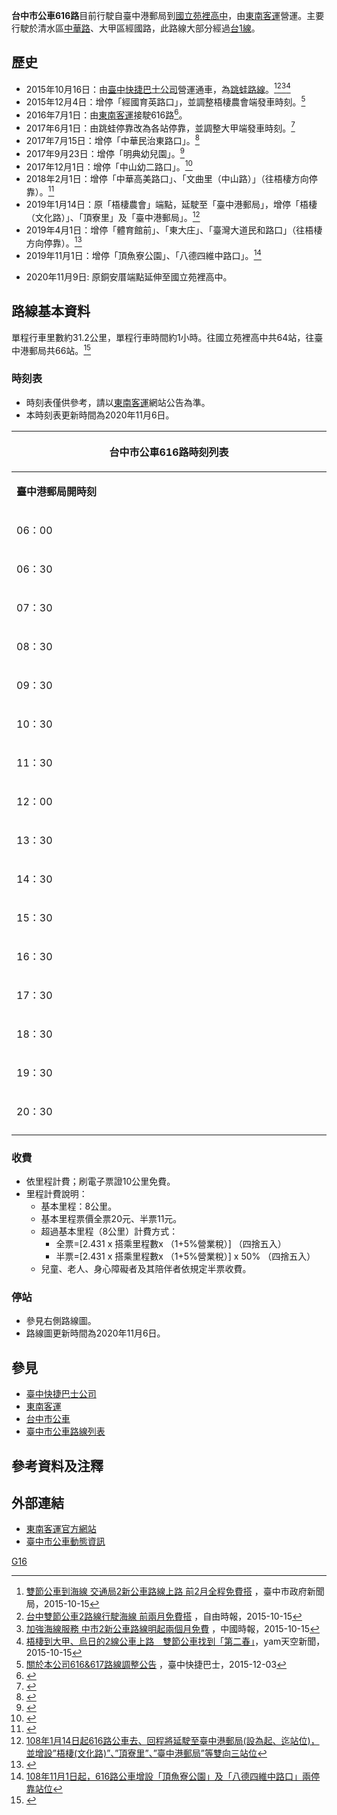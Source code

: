 {{Infobox Bus Route 
| image= [[File:台中市公車962-U8.jpg|300px]]
| number= 台中市公車616路
| operator= [[東南客運|東南客運]]
| garage= 
| length= 約31.2公里
| time= 約1小時
| start= 臺中港郵局
| via= 梧棲農會<br>童綜合醫院（梧棲院區）<br>光田醫院（大甲院區）<br>大甲體育場<br>日南<br>幼獅工業區<br>[[File:ROC_Taiwan_Railways_Administration_Logo.svg|20px]] [[苑裡車站|苑裡火車站]]
| end= 國立苑裡高中
| level= 臺中港郵局：06:00-20:30<br>國立苑裡高中：06:00-20:30
| frequency=固定班次
| Other_route= 
| vehicle= 
| Fare= 依里程計費
| compete= 
| bgcolor= #FF1493
| fontcolor= white
}}

'''台中市公車616路'''目前行駛自臺中港郵局到[[國立苑裡高中|國立苑裡高中]]，由[[東南客運|東南客運]]營運。主要行駛於清水區[[中華路|中華路]]、大甲區經國路，此路線大部分經過[[台1線|台1線]]。

==歷史==
*2015年10月16日：由[[臺中快捷巴士公司|臺中快捷巴士公司]]營運通車，為[[隔站停靠|跳蛙路線]]。<ref>[http://www.taichung.gov.tw/ct.asp?xItem=1550145&ctNode=712&mp=100010 雙節公車到海線 交通局2新公車路線上路 前2月全程免費搭] {{Wayback|url=http://www.taichung.gov.tw/ct.asp?xItem=1550145&ctNode=712&mp=100010 |date=20160817165321 }}，臺中市政府新聞局，2015-10-15</ref><ref>[http://news.ltn.com.tw/news/life/breakingnews/1476619 台中雙節公車2路線行駛海線 前兩月免費搭] {{Wayback|url=http://news.ltn.com.tw/news/life/breakingnews/1476619 |date=20190503131515 }}，自由時報，2015-10-15</ref><ref>[http://www.chinatimes.com/realtimenews/20151015003210-260405 加強海線服務 中市2新公車路線明起兩個月免費] {{Wayback|url=http://www.chinatimes.com/realtimenews/20151015003210-260405 |date=20190504114222 }}，中國時報，2015-10-15</ref><ref>[http://n.yam.com/taiwanhot/place/20151015/20151015333582.html 梧棲到大甲、烏日的2線公車上路　雙節公車找到「第二春」]，yam天空新聞，2015-10-15</ref>
*2015年12月4日：增停「經國育英路口」，並調整梧棲農會端發車時刻。<ref>[http://www.tcrtc.com.tw/mediafile/2089/news/19/2015-12/2015-12-3-10-28-10-nf1.pdf 關於本公司616&617路線調整公告] {{Wayback|url=http://www.tcrtc.com.tw/mediafile/2089/news/19/2015-12/2015-12-3-10-28-10-nf1.pdf |date=20151208145852 }}，臺中快捷巴士，2015-12-03</ref>
*2016年7月1日：由[[東南客運|東南客運]]接駛616路<ref>{{Cite web |url=http://southeastbus.com/index/1050701616.pdf |title=東南客運接駛616路公告 |accessdate=2016-06-28 |archive-date=2017-01-11 |archive-url=https://web.archive.org/web/20170111082158/http://southeastbus.com/index/1050701616.pdf |dead-url=no }}</ref>。
*2017年6月1日：由跳蛙停靠改為各站停靠，並調整大甲端發車時刻。<ref>{{Cite web |url=http://southeastbus.com/index/1060601_616.pdf |title=106年6月1日起616路公車將跳蛙停靠站位營運模式調整為停靠沿線站位 |access-date=2017-05-20 |archive-date=2017-06-10 |archive-url=https://web.archive.org/web/20170610012803/http://southeastbus.com/index/1060601_616.pdf |dead-url=no }}</ref>
*2017年7月15日：增停「中華民治東路口」。<ref>{{Cite web |url=http://southeastbus.com/index/1060712616.pdf |title=106年7月15日起616路公車增加停靠「中華民治東路口」雙向站位 |access-date=2017-07-19 |archive-date=2021-09-22 |archive-url=https://web.archive.org/web/20210922185209/http://southeastbus.com/index/1060712616.pdf }}</ref>
*2017年9月23日：增停「明典幼兒園」。<ref>{{Cite web |url=http://southeastbus.com/index/1060901%20616.pdf |title=106年9月23日起616路公車增加停靠「明典幼兒園」往返雙向站位 |access-date=2017-12-24 |archive-date=2017-12-25 |archive-url=https://web.archive.org/web/20171225091914/http://southeastbus.com/index/1060901%20616.pdf |dead-url=no }}</ref>
*2017年12月1日：增停「中山幼二路口」。<ref>{{Cite web |url=http://southeastbus.com/index/1061127%20%20616.pdf |title=106年12月1日起616路公車增加停靠「中山幼二路口」往返雙向站位 |access-date=2017-12-24 |archive-date=2017-12-25 |archive-url=https://web.archive.org/web/20171225091917/http://southeastbus.com/index/1061127%20%20616.pdf |dead-url=no }}</ref>
*2018年2月1日：增停「中華高美路口」、「文曲里（中山路）」（往梧棲方向停靠）。<ref>{{Cite web |url=http://southeastbus.com/index/107.01.30%20616.pdf |title=107年2月1日起616路公車增加停靠「中華高美路口」雙向及「文曲里」回程站位 |access-date=2018-02-01 |archive-date=2018-02-02 |archive-url=https://web.archive.org/web/20180202012347/http://southeastbus.com/index/107.01.30%20616.pdf |dead-url=no }}</ref>
*2019年1月14日：原「梧棲農會」端點，延駛至「臺中港郵局」，增停「梧棲（文化路）」、「頂寮里」及「臺中港郵局」。<ref>[http://southeastbus.com/index/taichunge/lusian/公告616路公車延駛至臺中港區郵局20190101.pdf 108年1月14日起616路公車去、回程將延駛至臺中港郵局(設為起、迄站位)，並增設”梧棲(文化路)”、”頂寮里”、”臺中港郵局”等雙向三站位] </ref>
*2019年4月1日：增停「體育館前」、「東大庄」、「臺灣大道民和路口」（往梧棲方向停靠）。<ref>{{Cite web |url=http://southeastbus.com/index/taichunge/lusian/%E5%85%AC%E5%91%8A616%E8%B7%AF%E5%85%AC%E8%BB%8A108%2004%2001%E8%B5%B7%E5%A2%9E%E5%8A%A0%E5%81%9C%E9%9D%A0%E9%AB%94%E8%82%B2%E9%A4%A8%E5%89%8D%E7%AD%89%E7%AB%99%E4%BD%8D.pdf |title=108年4月1日起616路公車去、回程（雙向）將停靠「體育館前」及「東大庄」站，以及回程增加停靠「臺灣大道民和路口」站 |access-date=2019-04-01 |archive-date=2019-04-01 |archive-url=https://web.archive.org/web/20190401134227/http://southeastbus.com/index/taichunge/lusian/%E5%85%AC%E5%91%8A616%E8%B7%AF%E5%85%AC%E8%BB%8A108%2004%2001%E8%B5%B7%E5%A2%9E%E5%8A%A0%E5%81%9C%E9%9D%A0%E9%AB%94%E8%82%B2%E9%A4%A8%E5%89%8D%E7%AD%89%E7%AB%99%E4%BD%8D.pdf |dead-url=no }}</ref>
*2019年11月1日：增停「頂魚寮公園」、「八德四維中路口」。<ref>[http://southeastbus.com/index/taichunge/lusian/20191101-%E5%85%AC%E5%91%8A616%E8%B7%AF%E6%96%B0%E5%A2%9E%E9%A0%82%E9%AD%9A%E5%AF%AE%E5%85%AC%E5%9C%92%E5%8F%8A%E5%85%AB%E5%BE%B7%E5%9B%9B%E7%B6%AD%E4%B8%AD%E8%B7%AF.pdf 108年11月1日起，616路公車增設「頂魚寮公園」及「八德四維中路口」兩停靠站位] </ref>

*2020年11月9日: 原銅安厝端點延伸至國立苑裡高中。

==路線基本資料==
單程行車里數約31.2公里，單程行車時間約1小時。往國立苑裡高中共64站，往臺中港郵局共66站。<ref>{{Cite web |url=http://southeastbus.com/index/taichunge/616.html |title=東南客運616路線圖 |access-date=2017-05-20 |archive-date=2020-02-10 |archive-url=https://web.archive.org/web/20200210073838/http://southeastbus.com/index/taichunge/616.html |dead-url=no }}</ref>

===時刻表===
*時刻表僅供參考，請以[[東南客運|東南客運]]網站公告為準。
*本時刻表更新時間為2020年11月6日。
{| class="wikitable collapsible collapsed" style="width:70%;text-align:center"
|-style="text-align:center;"
! colspan="4" style="text-align:center" | 台中市公車616路時刻列表
|-style="background:green; color:snow"
|style="width:15%"|'''臺中港郵局開時刻'''||style="width:20%"|'''臺中港郵局開備註''' ||style="width:15%"|'''國立苑裡高中開時刻'''||style="width:20%"|'''國立苑裡高中開備註'''
|-
| 06：00 || - || 06：00 || -
|-
| 06：30 || - || 06：30 || -
|-
| 07：30 || - || 07：30 || -
|-
| 08：30 || - || 08：00 || -
|-
| 09：30 || - || 09：00 || -
|-
| 10：30 || - || 10：00 || -
|-
| 11：30 || - || 11：00 || -
|-
| 12：00 || - || 12：00 || -
|-
| 13：30 || - || 13：30 || -
|-
| 14：30 || - || 15：00 || -
|-
| 15：30 || - || 16：00 || -
|-
| 16：30 || - || 17：00 || -
|-
| 17：30 || - || 18：00 || -
|-
| 18：30 || - || 19：00 || -
|-
| 19：30 || - || 20：00 || -
|-
| 20：30 || -  || 20：30 || -
|-
|}

===收費===
*依里程計費；刷電子票證10公里免費。
*里程計費說明：
**基本里程：8公里。
**基本里程票價全票20元、半票11元。
**超過基本里程（8公里）計費方式：
***全票=[2.431 x 搭乘里程數x （1+5%營業稅）] （四捨五入）
***半票=[2.431 x 搭乘里程數x （1+5%營業稅）] x 50% （四捨五入）
**兒童、老人、身心障礙者及其陪伴者依規定半票收費。

===停站===
*參見右側路線圖。
*路線圖更新時間為2020年11月6日。

{{BS-map
|title=台中市公車616路站牌
|legend=0
|lua=1
|collapse=
|map=
KBHFa~~'''臺中港郵局'''
BHF~~頂魚寮公園
BHF~~八德四維中路口
BHF~~頂寮里
BHF~~梧棲（文化路）
BHF~~梧棲農會
BHF~~梧棲國小
BHF~~臺灣大道港埠路口
BHF~~大-{庄}-（浩天宮）
BHF~~邱厝-{庄}-
BHF~~童綜合醫院（梧棲院區）
BHF~~體育館前
BHF~~東大-{庄}-
BHF(L)g~~臺灣大道民和路口
BHF~~中華路201巷口
BHF~~中華大智路口
BHF~~中華田尾巷口
BHF~~中華長春路口
BHF~~中華南華路口
BHF~~中華民族路口
BHF~~中華南社路口
BHF~~中華鰲峰路口
BHF~~中華民治東路口
BHF~~中華五權路口
BHF~~中華高美路口
BHF~~下湳子(中山路)
BHF~~三田國小
BHF~~福元批發
BHF~~頂湳子(中山路)
BHF~~菁埔-{庄}-
BHF~~中牛埔
BHF~~劉厝(中華北路)
BHF~~中華北臨港路口
BHF~~大甲溪南岸
BHF(L)g~~文曲里（中山路）
BHF~~水汴頭
BHF~~武陵-{里}-
BHF~~番子寮
BHF~~外水尾
BHF~~順天國小
BHF~~光田醫院（大甲院區）
BHF~~大甲體育場
BHF~~經國育英路口
BHF~~經國和平路口
BHF~~經國農安路口
BHF~~經國彈正路口
BHF~~經國中山路口
BHF~~大安溪
BHF~~日南
BHF~~明典幼兒園
BHF~~經國黎明路口
BHF~~永安新村
BHF~~陳家莊
BHF~~打鐵-{庄}-
BHF~~中山幼二路口
BHF~~五里牌
BHF~~幼獅工業區
BHF~~虎尾寮
BHF~~經國長壽東西七路口
BHF~~銅安厝
BHF~~山柑尾
BHF~~龍德家商
BHF~~房裡
BHF~~客庄
BHF~~苑裡站
KBHFe~~'''國立苑裡高中'''
}}

==參見==
*[[臺中快捷巴士公司|臺中快捷巴士公司]]
*[[東南客運|東南客運]]
*[[台中市公車|台中市公車]]
*[[臺中市公車路線列表|臺中市公車路線列表]]

==參考資料及注釋==
{{Reflist|2}}

==外部連結==
*[http://southeastbus.com/index.html 東南客運官方網站] {{Wayback|url=http://southeastbus.com/index.html |date=20200708112104 }}
*[http://citybus.taichung.gov.tw/ebus 臺中市公車動態資訊] {{Wayback|url=http://citybus.taichung.gov.tw/ebus |date=20210628133542 }} 

{{臺中市市區公車}}

[[Category:台中市公車路線|G16]]